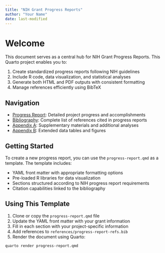 ```yaml
---
title: "NIH Grant Progress Reports"
author: "Your Name"
date: last-modified
---
```


# Welcome

This document serves as a central hub for NIH Grant Progress Reports. This Quarto project enables you to:

1. Create standardized progress reports following NIH guidelines
2. Include R code, data visualization, and statistical analyses
3. Generate both HTML and PDF outputs with consistent formatting
4. Manage references efficiently using BibTeX

## Navigation

- [Progress Report](progress-report.qmd): Detailed project progress and accomplishments
- [Bibliography](bibliography.qmd): Complete list of references cited in progress reports
- [Appendix A](appendix-a.qmd): Supplementary materials and additional analyses
- [Appendix B](appendix-b.qmd): Extended data tables and figures

## Getting Started

To create a new progress report, you can use the `progress-report.qmd` as a template. The template includes:

- YAML front matter with appropriate formatting options
- Pre-loaded R libraries for data visualization
- Sections structured according to NIH progress report requirements
- Citation capabilities linked to the bibliography

## Using This Template

1. Clone or copy the `progress-report.qmd` file
2. Update the YAML front matter with your grant information
3. Fill in each section with your project-specific information
4. Add references to `references/progress-report-refs.bib`
5. Render the document using Quarto:

```bash
quarto render progress-report.qmd
```
